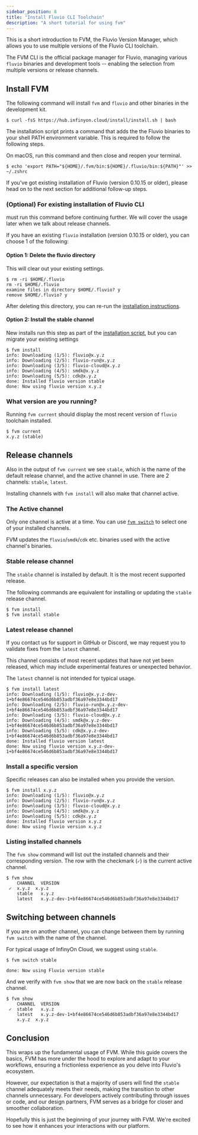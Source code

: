 ```yaml
---
sidebar_position: 8
title: "Install Fluvio CLI Toolchain"
description: "A short tutorial for using fvm"
---
```


This is a short introduction to FVM, the Fluvio Version Manager, which allows you to use multiple versions of the Fluvio CLI toolchain.

The FVM CLI is the official package manager for Fluvio, managing various `fluvio` binaries and development tools -- enabling the selection from multiple versions or release channels.

## Install FVM

The following command will install `fvm` and `fluvio` and other binaries in the development kit.

```shell copy="fl"
$ curl -fsS https://hub.infinyon.cloud/install/install.sh | bash
```

The installation script prints a command that adds the the Fluvio binaries to your shell PATH environment variable. This is required to follow the following steps.

On macOS, run this command and then close and reopen your terminal.

```shell copy="fl"
$ echo 'export PATH="${HOME}/.fvm/bin:${HOME}/.fluvio/bin:${PATH}"' >> ~/.zshrc
```

<Idea>
If you've got existing installation of Fluvio (version 0.10.15 or older), please head on to the next section for additional follow-up steps.
</Idea>

### (Optional) For existing installation of Fluvio CLI

must run this command before continuing further. We will cover the usage later when we talk about release channels.

If you have an existing `fluvio` installation (version 0.10.15 or older), you can choose 1 of the following:

#### Option 1: Delete the fluvio directory
This will clear out your existing settings.

```shell copy="fl"
$ rm -ri $HOME/.fluvio
rm -ri $HOME/.fluvio
examine files in directory $HOME/.fluvio? y
remove $HOME/.fluvio? y
```
 After deleting this directory, you can re-run the [installation instructions](#install-fvm).


#### Option 2: Install the stable channel

New installs run this step as part of the [installation script](#install-fvm), but you can migrate your existing settings


```shell
$ fvm install
info: Downloading (1/5): fluvio@x.y.z
info: Downloading (2/5): fluvio-run@x.y.z
info: Downloading (3/5): fluvio-cloud@x.y.z
info: Downloading (4/5): smdk@x.y.z
info: Downloading (5/5): cdk@x.y.z
done: Installed fluvio version stable
done: Now using fluvio version x.y.z
```

### What version are you running?

Running `fvm current` should display the most recent version of `fluvio` toolchain installed.

```shell copy="fl"
$ fvm current
x.y.z (stable)
```

## Release channels

Also in the output of `fvm current` we see `stable`, which is the name of the default release channel, and the active channel in use. There are 2 channels: `stable`, `latest`.

Installing channels with `fvm install` will also make that channel active.

### The Active channel

Only one channel is active at a time. You can use [`fvm switch`](#switching-between-channels) to select one of your installed channels.

FVM updates the `fluvio`/`smdk`/`cdk` etc. binaries used with the active channel's binaries.

### Stable release channel

The `stable` channel is installed by default. It is the most recent supported release.

The following commands are equivalent for installing or updating the `stable` release channel.

```shell copy="fl"
$ fvm install
$ fvm install stable
```

### Latest release channel

If you contact us for support in GitHub or Discord, we may request you to validate fixes from the `latest` channel.

This channel consists of most recent updates that have not yet been released, which may include experimental features or unexpected behavior.

The `latest` channel is not intended for typical usage.

```shell copy="fl"
$ fvm install latest
info: Downloading (1/5): fluvio@x.y.z-dev-1+bf4e86674ce546d6b853adbf36a97e8e3344bd17
info: Downloading (2/5): fluvio-run@x.y.z-dev-1+bf4e86674ce546d6b853adbf36a97e8e3344bd17
info: Downloading (3/5): fluvio-cloud@x.y.z
info: Downloading (4/5): smdk@x.y.z-dev-1+bf4e86674ce546d6b853adbf36a97e8e3344bd17
info: Downloading (5/5): cdk@x.y.z-dev-1+bf4e86674ce546d6b853adbf36a97e8e3344bd17
done: Installed fluvio version latest
done: Now using fluvio version x.y.z-dev-1+bf4e86674ce546d6b853adbf36a97e8e3344bd17
```

### Install a specific version

Specific releases can also be installed when you provide the version.

```shell
$ fvm install x.y.z
info: Downloading (1/5): fluvio@x.y.z
info: Downloading (2/5): fluvio-run@x.y.z
info: Downloading (3/5): fluvio-cloud@x.y.z
info: Downloading (4/5): smdk@x.y.z
info: Downloading (5/5): cdk@x.y.z
done: Installed fluvio version x.y.z
done: Now using fluvio version x.y.z
```

### Listing installed channels

The `fvm show` command will list out the installed channels and their corresponding version. The row with the checkmark (`✓`) is the current active channel.

```shell copy="fl"
$ fvm show
    CHANNEL  VERSION
 ✓  x.y.z  x.y.z
    stable   x.y.z
    latest   x.y.z-dev-1+bf4e86674ce546d6b853adbf36a97e8e3344bd17
```

## Switching between channels

If you are on another channel, you can change between them by running `fvm switch` with the name of the channel.

For typical usage of InfinyOn Cloud, we suggest using `stable`.

```shell copy="fl"
$ fvm switch stable

done: Now using Fluvio version stable
```

And we verify with `fvm show` that we are now back on the `stable` release channel.

```shell copy="fl"
$ fvm show
    CHANNEL  VERSION
 ✓  stable   x.y.z
    latest   x.y.z-dev-1+bf4e86674ce546d6b853adbf36a97e8e3344bd17
    x.y.z  x.y.z
```

## Conclusion

This wraps up the fundamental usage of FVM. While this guide covers the basics, FVM has more under the hood to explore and adapt to your workflows, ensuring a frictionless experience as you delve into Fluvio's ecosystem.

However, our expectation is that a majority of users will find the `stable` channel adequately meets their needs, making the transition to other channels unnecessary. For developers actively contributing through issues or code, and our design partners, FVM serves as a bridge for closer and smoother collaboration.

Hopefully this is just the beginning of your journey with FVM. We're excited to see how it enhances your interactions with our platform.
